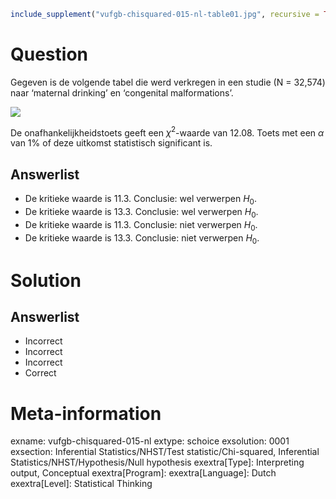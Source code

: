 ```r
include_supplement("vufgb-chisquared-015-nl-table01.jpg", recursive = TRUE)
```

Question
========

Gegeven is de volgende tabel die werd verkregen in een studie (N = 32,574) naar
‘maternal drinking’ en ‘congenital malformations’.

![](vufgb-chisquared-015-nl-table01.jpg)
  
De onafhankelijkheidstoets geeft een $\chi^{2}$-waarde van 12.08. Toets met een $\alpha$ van 1% of deze uitkomst statistisch significant is.  
  
Answerlist
----------
* De kritieke waarde is 11.3. Conclusie: wel verwerpen $H_{0}$.
* De kritieke waarde is 13.3. Conclusie: wel verwerpen $H_{0}$.
* De kritieke waarde is 11.3. Conclusie: niet verwerpen $H_{0}$.
* De kritieke waarde is 13.3. Conclusie: niet verwerpen $H_{0}$.

Solution
========

Answerlist
----------
* Incorrect
* Incorrect
* Incorrect
* Correct

Meta-information
================
exname: vufgb-chisquared-015-nl
extype: schoice
exsolution: 0001
exsection: Inferential Statistics/NHST/Test statistic/Chi-squared, Inferential Statistics/NHST/Hypothesis/Null hypothesis
exextra[Type]: Interpreting output, Conceptual
exextra[Program]: 
exextra[Language]: Dutch
exextra[Level]: Statistical Thinking
